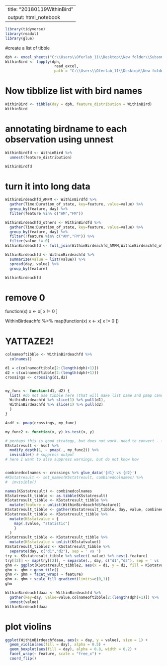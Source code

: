 
---
title: "20180119WithinBird"
output: html_notebook
---



```r
library(tidyverse)
library(readxl)
library(glue)
```
  
  
#create a list of tibble
```r
dph <- excel_sheets("C:\\Users\\Oferlab_11\\Desktop\\New folder\\Subsong_now\\sound\\Bell_feature_table.xlsx")
WithinBird <- lapply(dph,
                      read_excel,
                      path = "C:\\Users\\Oferlab_11\\Desktop\\New folder\\Subsong_now\\sound\\Bell_feature_table.xlsx")
```



  

  
# Now tibblize list with bird names
```r
WithinBird <- tibble(day = dph, feature_distribution = WithinBird)
WithinBird
```

# annotating birdname to each observation using unnest
```r
WithinBirdfd <- WithinBird %>%
  unnest(feature_distribution)

WithinBirdfd
```


# turn it into long data
```r
WithinBirdeachfd_AMFM <- WithinBirdfd %>%
  gather(Time:Duration_of_state, key=feature, value=value) %>%
  group_by(feature, day) %>%
  filter(feature %in% c("AM","FM"))

WithinBirdeachfd_others <- WithinBirdfd %>%
  gather(Time:Duration_of_state, key=feature, value=value) %>%
  group_by(feature, day) %>%
  filter(!feature %in% c("AM","FM")) %>%
  filter(value != 0)
WithinBirdeachfd <- full_join(WithinBirdeachfd_AMFM,WithinBirdeachfd_others)

WithinBirdeachfd <- WithinBirdeachfd %>%
  summarize(value = list(value)) %>%
  spread(day, value) %>%
  group_by(feature)

WithinBirdeachfd
```
# remove 0
function(x) x <- x[ x != 0 ]

WithinBirdeachfd %>%
map(function(x) x <- x[ x != 0 ])


# YATTAZE2!
```r

colnameoftibble <- WithinBirdeachfd %>%
  colnames()

d1 = c(colnameoftibble[2:(length(dph)+1)])
d2 = c(colnameoftibble[2:(length(dph)+1)])
crossings <- crossing(d1,d2)


my_func <- function(d1, d2) {
  list( #do not use tibble here (that will make list name and pmap cannot handle later on)
  WithinBirdeachfd %>% slice(1) %>% pull(d1),
  WithinBirdeachfd %>% slice(1) %>% pull(d2)
  )
}

Asdf <- pmap(crossings, my_func)

my_func2 <- function(x, y) ks.test(x, y)

# perhaps this is good strategy, but does not work. need to convert . from list to double
KSstatresult <- Asdf %>% 
  modify_depth(1, ~ pmap(., my_func2)) %>%
  invisible() # suppress output
# here I want to also suppress warnings, but do not know how


combinedcolnames <- crossings %>% glue_data('{d1} vs {d2}')
#KSstatresult <- set_names(KSstatresult, combinedcolnames) %>%
#  invisible()

names(KSstatresult) <- combinedcolnames
KSstatresult_tibble <- as.tibble(KSstatresult)
KSstatresult_tibble <- KSstatresult_tibble %>%
  mutate(feature = unlist(WithinBirdeachfd$feature))
KSstatresult_tibble <- gather(KSstatresult_tibble, day, value, combinedcolnames)
KSstatresult_tibble <- KSstatresult_tibble %>%
  mutate(KSstatvalue = {
    map(.$value, "statistic")
    }
  )
KSstatresult_tibble <- KSstatresult_tibble %>%
  mutate(KSstatvalue = unlist(KSstatvalue))
KSstatresult_tibble2 <- KSstatresult_tibble %>%
  separate(day, c("d1","d2"), sep = ' vs ')
try <- KSstatresult_tibble %>% select(-value) %>% nest(-feature)
try[[2]] <- map(try[[2]], ~ separate(., day, c("d1","d2"), sep = ' vs '))
ghm <- ggplot(KSstatresult_tibble2, aes(x = d1, y = d2, fill = KSstatvalue))
ghm <- ghm + geom_tile()
ghm <- ghm + facet_wrap( ~ feature)
ghm <- ghm + scale_fill_gradient(limits=c(0,1))
ghm
```



```r
WithinBirdeachfdaaa <- WithinBirdeachfd %>%
  gather(key=day, value=value,colnameoftibble[2:(length(dph)+1)]) %>%
  unnest(value)
WithinBirdeachfdaaa

```


# plot violins
```r
ggplot(WithinBirdeachfdaaa, aes(x = day, y = value), size = 1) +
  geom_violin(aes(fill = day), alpha = 0.5) +
  geom_boxplot(aes(fill = day), alpha = 0.8, width = 0.2) +
  facet_wrap(~ feature, scale = "free_x") +
  coord_flip()
```







